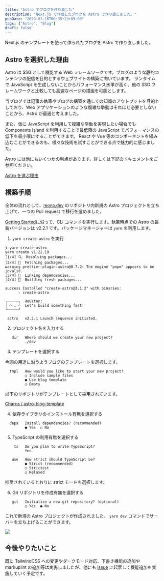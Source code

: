 ```yaml
---
title: "Astro でブログを作り直した"
description: "Next.js で作成したブログを Astro で作り直しました。"
pubDate: "2023-03-16T00:35:23+09:00"
tags: ["Astro", "Blog"]
draft: false
---
```


Next.js のテンプレートを使って作られたブログを Astro で作り直しました。

## Astro を選択した理由

Astro は SSG として機能する Web フレームワークです。ブログのような静的コンテンツの配信を目的とするウェブサイトの構築に向いています。
ランタイムで JavaScript を生成しないことからパフォーマンス水準が高く、他の SSG フレームワークと比較しても高速なページの描画を可能とします。

当ブログでは記事の執筆やブログの構築を通しての知識のアウトプットを目的としており、Web アプリケーションのような複雑な挙動はそれほど必要としないことから、Astro が最適と考えました。

また、仮に JavaScript を利用して複雑な挙動を実現したい場合でも Components Island を利用することで最低限の JavaScript でパフォーマンスの低下を最小限にすることができます。
React や Vue 等のコンポーネントを組み込むことができるのも、様々な技術を試すことができる点で魅力的に感じました。

Astro には他にもいくつかの利点があります。詳しくは下記のドキュメントをご参照ください。

[Astro を選ぶ理由](https://docs.astro.build/ja/concepts/why-astro/)

## 構築手順

全体の流れとして、[reona.dev](https://github.com/reona5/dev) のリポジトリ内新規の Astro プロジェクトを立ち上げて、一つの Pull request で移行を進めました。

[Getting Started](https://docs.astro.build/en/getting-started/)に沿って、CLI コマンドを実行します。執筆時点での Astro の最新バージョンは v2.2.1 です。パッケージマネージャーは `yarn` を利用します。

1. `yarn create astro` を実行

```shell
❯ yarn create astro
yarn create v1.22.19
[1/4] 🔍  Resolving packages...
[2/4] 🚚  Fetching packages...
warning prettier-plugin-astro@0.7.2: The engine "pnpm" appears to be invalid.
[3/4] 🔗  Linking dependencies...
[4/4] 🔨  Building fresh packages...

success Installed "create-astro@3.1.2" with binaries:
      - create-astro

╭─────╮  Houston:
│ ◠ ◡ ◠  Let's build something fast!
╰─────╯

 astro   v2.2.1 Launch sequence initiated.
```

2. プロジェクト名を入力する

```shell
   dir   Where should we create your new project?
         ./dev
```

3. テンプレートを選択する

今回の用途に沿うようブログのテンプレートを選択します。

```shell
  tmpl   How would you like to start your new project?
         ○ Include sample files
         ● Use blog template
         ○ Empty
```

以下のリポジトリがテンプレートとして採用されています。

[Charca / astro-blog-template](https://github.com/Charca/astro-blog-template)

4. 依存ライブラリのインストール有無を選択する

```shell
  deps   Install dependencies? (recommended)
         ● Yes  ○ No
```

5. TypeScript の利用有無を選択する

```shell
    ts   Do you plan to write TypeScript?
         Yes

   use   How strict should TypeScript be?
         ● Strict (recommended)
         ○ Strictest
         ○ Relaxed
```

推奨されているとおりに strict モードを選択します。

6. Git リポジトリを作成有無を選択する

```shell
   git   Initialize a new git repository? (optional)
         ○ Yes  ● No
```

これで新規の Astro プロジェクトが作成されました。
`yarn dev` コマンドでサーバーを立ち上げることができます。

![](/2023-04-09-00-53-17.png)

## 今後やりたいこと

既に TailwindCSS への変更やダークモード対応、下書き機能の追加や markuplint の追加等は実施しましたが、他にも [issue](https://github.com/reona5/dev/issues) に起票して機能追加を実施していく予定です。
